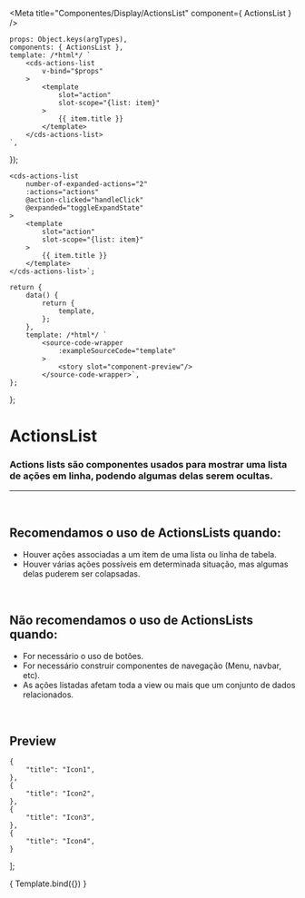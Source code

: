 
<Meta
	title="Componentes/Display/ActionsList"
	component={ ActionsList }
/>

	props: Object.keys(argTypes),
	components: { ActionsList },
	template: /*html*/ `
		<cds-actions-list
			v-bind="$props" 
		>
			<template
				slot="action"
				slot-scope="{list: item}"
			>
				{{ item.title }}
			</template>
		</cds-actions-list>
	`,
});

	<cds-actions-list 
		number-of-expanded-actions="2"
		:actions="actions"
		@action-clicked="handleClick"
		@expanded="toggleExpandState"
	>
		<template
			slot="action"
			slot-scope="{list: item}"
		>
			{{ item.title }}
		</template>
	</cds-actions-list>`;

	return {
		data() {
			return {
				template,
			};
		},
		template: /*html*/ `
			<source-code-wrapper
				:exampleSourceCode="template"
			>
				<story slot="component-preview"/>
			</source-code-wrapper>`,
	};
};

# ActionsList

### Actions lists são componentes usados para mostrar uma lista de ações em linha, podendo algumas delas serem ocultas.
---
<br />

## Recomendamos o uso de ActionsLists quando:
- Houver ações associadas a um item de uma lista ou linha de tabela.
- Houver várias ações possíveis em determinada situação, mas algumas delas puderem ser colapsadas.

<br />

## Não recomendamos o uso de ActionsLists quando:
- For necessário o uso de botões.
- For necessário construir componentes de navegação (Menu, navbar, etc).
- As ações listadas afetam toda a view ou mais que um conjunto de dados relacionados.

<br />

## Preview

	{
		"title": "Icon1",
	},
	{
		"title": "Icon2",
	},
	{
		"title": "Icon3",
	},
	{
		"title": "Icon4",
	}
];

<Canvas>
	<Story
		name="Actions list"
		decorators={[
			docsDecorator
		]}
		args={{
			actions: actions,
			numberOfExpandedActions: 2,
		}}
	>
		{ Template.bind({}) }
	</Story>
</Canvas>

<ArgsTable story="Actions list" />
